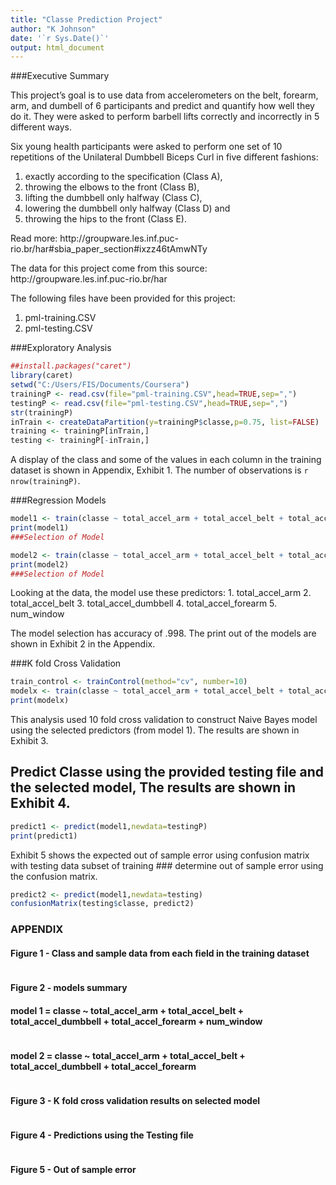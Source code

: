 ---
title: "Classe Prediction Project"
author: "K Johnson"
date: '`r Sys.Date()`'
output: html_document
---

###Executive Summary

This project's goal is to use data from accelerometers on the belt, forearm, arm, and dumbell of 6 participants and predict and quantify how well they do it. They were asked to perform barbell lifts correctly and incorrectly in 5 different ways.

Six young health participants were asked to perform one set of 10 repetitions of the Unilateral Dumbbell Biceps Curl in five different fashions: 

1. exactly according to the specification (Class A), 
2. throwing the elbows to the front (Class B), 
3. lifting the dumbbell only halfway (Class C), 
4. lowering the dumbbell only halfway (Class D) and 
5. throwing the hips to the front (Class E).

Read more: http://groupware.les.inf.puc-rio.br/har#sbia_paper_section#ixzz46tAmwNTy

The data for this project come from this source: http://groupware.les.inf.puc-rio.br/har

The following files have been provided for this project:

1. pml-training.CSV
2. pml-testing.CSV

###Exploratory Analysis



```{r ReadFiles, echo=FALSE,include=FALSE,message=FALSE}
##install.packages("caret")
library(caret)
setwd("C:/Users/FIS/Documents/Coursera")
trainingP <- read.csv(file="pml-training.CSV",head=TRUE,sep=",")
testingP <- read.csv(file="pml-testing.CSV",head=TRUE,sep=",")
str(trainingP)
inTrain <- createDataPartition(y=trainingP$classe,p=0.75, list=FALSE)
training <- trainingP[inTrain,]
testing <- trainingP[-inTrain,]
```
A display of the class and some of the values in each column in the training dataset is shown in Appendix, Exhibit 1. The number of observations is `r nrow(trainingP)`.

###Regression Models

```{r RegMod1, echo=FALSE,include=FALSE,cache=TRUE,message=FALSE}
model1 <- train(classe ~ total_accel_arm + total_accel_belt + total_accel_dumbbell + total_accel_forearm + num_window,preProcess=c("center", "scale"),data=training)
print(model1)
###Selection of Model
```
```{r RegMod2, echo=FALSE,include=FALSE,cache=TRUE,message=FALSE}
model2 <- train(classe ~ total_accel_arm + total_accel_belt + total_accel_dumbbell + total_accel_forearm ,preProcess=c("center", "scale"),data=training)
print(model2)
###Selection of Model
```
Looking at the data, the model use these  predictors:
    1. total_accel_arm 
    2. total_accel_belt
    3. total_accel_dumbbell 
    4. total_accel_forearm
    5. num_window
    
    
The model selection has accuracy of .998. The print out of the models are shown in Exhibit 2 in the Appendix.

###K fold Cross Validation
```{r ReSamp, echo=FALSE,include=FALSE,cache=TRUE,warning=FALSE}
train_control <- trainControl(method="cv", number=10)
modelx <- train(classe ~ total_accel_arm + total_accel_belt + total_accel_dumbbell + total_accel_forearm + num_window,trControl=train_control,method="nb",data=training)
print(modelx)
```
This analysis used 10 fold cross validation to construct Naive Bayes model using the  selected predictors (from model 1). The results are shown in Exhibit 3.

## Predict Classe using the provided testing file and the selected model, The results are shown in Exhibit 4.
```{r TestPred, echo=FALSE,include=FALSE,cache=TRUE,warning=FALSE}
predict1 <- predict(model1,newdata=testingP)
print(predict1)
```
Exhibit 5 shows the expected out of sample error using confusion matrix with testing data subset of training
### determine out of sample error using the confusion matrix.
```{r SampErr, echo=FALSE,include=FALSE,cache=TRUE,warning=FALSE}
predict2 <- predict(model1,newdata=testing)
confusionMatrix(testing$classe, predict2)
```
### APPENDIX

#### Figure 1 - Class and sample data from each field in the training dataset
```{r ref.label="ReadFiles",include=TRUE,echo=FALSE,message=FALSE}
```
#### Figure 2 -  models summary
#### model 1 = classe ~ total_accel_arm + total_accel_belt + total_accel_dumbbell + total_accel_forearm + num_window
```{r ref.label="RegMod1",include=TRUE,echo=FALSE,message=FALSE}
```
#### model 2 = classe ~ total_accel_arm + total_accel_belt + total_accel_dumbbell + total_accel_forearm
```{r ref.label="RegMod2",include=TRUE,echo=FALSE,message=FALSE}
```
#### Figure 3 - K fold cross validation results on selected model
```{r ref.label="ReSamp",include=TRUE,echo=FALSE,warning=FALSE}
```
####  Figure 4 - Predictions using the Testing file
```{r ref.label="TestPred",include=TRUE,echo=FALSE,warning=FALSE}
```
#### Figure 5 - Out of sample error
```{r ref.label="SampErr",include=TRUE,echo=FALSE,warning=FALSE}
```
